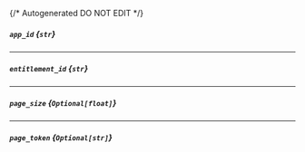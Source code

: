 {/* Autogenerated DO NOT EDIT  */}
##### `app_id` *{`str`}*

---
##### `entitlement_id` *{`str`}*

---
##### `page_size` *{`Optional[float]`}*

---
##### `page_token` *{`Optional[str]`}*

